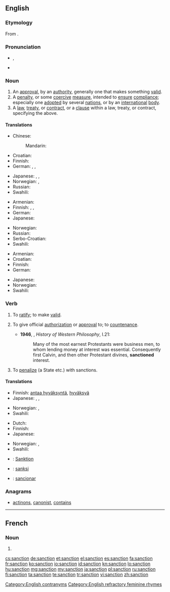 ==English==
{{wikipedia|lang=en}}

===Etymology===
From {{etyl|fr}} {{term|sanction|lang=fr}}.

===Pronunciation===
* {{a|UK}} {{IPA|/ˈsaŋkʃən/}}, {{SAMPA|/"saNkS@n/}}
* {{audio|en-us-sanction.ogg|Audio (US)}}

===Noun===
{{en-noun}}

# An [[approval]], by an [[authority]], generally one that makes something [[valid]].
# A [[penalty]], or some [[coercive]] [[measure]], intended to [[ensure]] [[compliance]]; especially one [[adopted]] by several [[nation]]s, or by an [[international]] [[body]].
# A [[law]], [[treaty]], or [[contract]], or a [[clause]] within a law, treaty, or contract, specifying the above.

====Translations====
{{trans-top|approval, by an authority, that makes something valid}}
* Chinese:
*: Mandarin: {{t|zh|批准，同意，认可|sc=Hani}}
* Croatian: {{t-|hr|sankcija|f}}
* Finnish: {{t-|fi|hyväksyntä}}
* German: {{t|de|Billigung|f}}, {{t|de|Billigung|f}}, {{t|de|Sanktionierung|f}}
{{trans-mid}}
* Japanese: {{t+|ja|承認|tr=[[しょうにん]], shōnin}}, {{t+|ja|認可|tr=[[にんか]], ninka}}, {{t+|ja|許可|tr=[[きょか]], kyoka}}
* Norwegian: {{t|no|godkjennelse|m}}, {{t+|no|tillatelse|m}}
* Russian: {{t|ru|санкция|f|tr=sánkcija}}
* Swahili: {{t|sw|kwazo|xs=Swahili}}
{{trans-bottom}}

{{trans-top|penalty, coercive measure}}
* Armenian: {{t|hy|պատժամիջոց|tr=patžamiǰocʿ|sc=Armn}}
* Finnish: {{t-|fi|seuraamus}}, {{t+|fi|sanktio}}, {{t-|fi|pakote}}
* German: {{t|de|Sanktion|f}}
* Japanese: {{t+|ja|制裁|tr=[[せいさい]], sēsai}}
{{trans-mid}}
* Norwegian: {{t|no|sanksjon|m}}
* Russian: {{t|ru|санкция|f|tr=sánkcija}}
* Serbo-Croatian: {{t|sh|sankcija}}
* Swahili: {{t|sw|kwazo|xs=Swahili}}
{{trans-bottom}}

{{trans-top|stipulation specifying the above}}
* Armenian: {{t|hy|պատժամիջոց|tr=patžamiǰocʿ|sc=Armn}}
* Croatian: {{t-|hr|sankcija|f}}
* Finnish: {{t+|fi|säännös}}
* German: {{t|de|Sanktionierung|f}}
{{trans-mid}}
* Japanese: {{t+|ja|拘束|tr=[[こうそく]], kōsoku}}
* Norwegian: {{t|no|sanksjon|m}}
* Swahili: {{t|sw|kwazo|xs=Swahili}}
{{trans-bottom}}

===Verb===
{{en-verb}}

# {{transitive}} To [[ratify]]; to make [[valid]].
# {{transitive}} To give official [[authorization]] or [[approval]] to; to [[countenance]].
#* '''1946''', {{w|Bertrand Russell}}, ''History of Western Philosophy'', I.21:
#*: Many of the most earnest Protestants were business men, to whom lending money at interest was essential. Consequently first Calvin, and then other Protestant divines, '''sanctioned''' interest.
# {{transitive}} To [[penalize]] (a State etc.) with sanctions.

====Translations====
{{trans-top|To give authorization or approval to}}
* Finnish: [[antaa hyväksyntä]], [[hyväksyä]]
* Japanese: {{t+|ja|承認|alt=承認する|tr=[[しょうにんする]], shōnin suru suru}}, {{t+|ja|認可|alt=認可する|tr=[[にんかする]], ninka suru}}, {{t+|ja|許可|alt=許可する|tr=[[きょかする]], kyoka suru}}
{{trans-mid}}
* Norwegian: {{t|no|godkjenne}}, {{t|no|tillate}}
* Swahili: {{t|sw|kwazo|xs=Swahili}}
{{trans-bottom}}

{{trans-top|To penalize a state, especially for violating international law}}
* Dutch: {{t|nl|sanctie|f}}
* Finnish: {{t-|fi|sanktioida}}
* Japanese: {{t+|ja|制裁|制裁|alt=制裁を加える|tr=[[せいさいをくわえる]], sēsai o kuwaeru}}
{{trans-mid}}
* Norwegian: {{t|no|sanksjonere}}, {{t-|no|straffe}}
* Swahili: {{t|sw|kwazo|xs=Swahili}}
{{trans-bottom}}

{{checktrans-top}}
* {{ttbc|de}}: [[Sanktion]]
* {{ttbc|id}}: [[sanksi]]
* {{ttbc|es}}: [[sancionar]]
{{trans-bottom}}

===Anagrams===
* [[actinons#English|actinons]], [[canonist#English|canonist]], [[contains#English|contains]]

[[Category:English contranyms]]
[[Category:English refractory feminine rhymes]]
----
==French==
{{wikipedia|lang=fr}}

===Noun===
{{fr-noun|f}}

# {{l|en|sanction}}

[[cs:sanction]]
[[de:sanction]]
[[et:sanction]]
[[el:sanction]]
[[es:sanction]]
[[fa:sanction]]
[[fr:sanction]]
[[ko:sanction]]
[[io:sanction]]
[[id:sanction]]
[[kn:sanction]]
[[lo:sanction]]
[[hu:sanction]]
[[mg:sanction]]
[[my:sanction]]
[[ja:sanction]]
[[pl:sanction]]
[[ru:sanction]]
[[fi:sanction]]
[[ta:sanction]]
[[te:sanction]]
[[tr:sanction]]
[[vi:sanction]]
[[zh:sanction]]